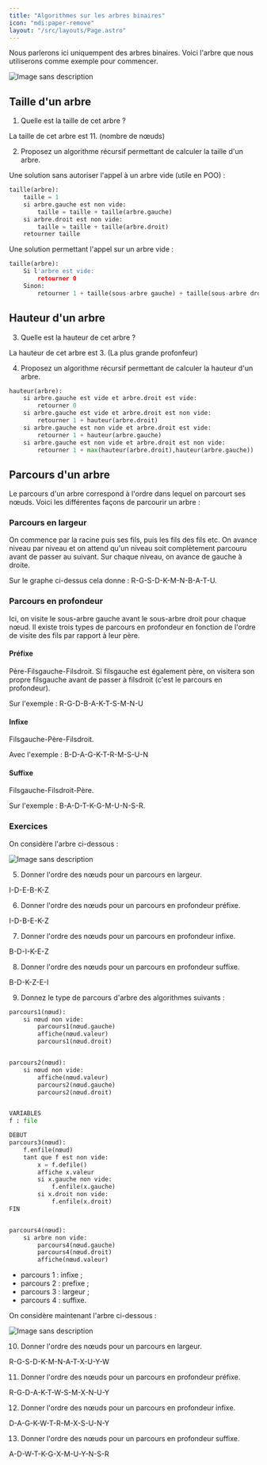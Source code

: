 ```yaml
---
title: "Algorithmes sur les arbres binaires"
icon: "mdi:paper-remove"
layout: "/src/layouts/Page.astro"
---
```


Nous parlerons ici uniquempent des arbres binaires. Voici l'arbre que nous
utiliserons comme exemple pour commencer.

![Image sans description](/cours/arbre-binaire.svg)

## Taille d'un arbre

1. Quelle est la taille de cet arbre ?

La taille de cet arbre est 11. (nombre de nœuds)

2. Proposez un algorithme récursif permettant de calculer la taille d'un
arbre.

Une solution sans autoriser l'appel à un arbre vide (utile en POO) :

```python
taille(arbre):
    taille = 1
    si arbre.gauche est non vide:
        taille = taille + taille(arbre.gauche)
    si arbre.droit est non vide:
        taille = taille + taille(arbre.droit)
    retourner taille
```

Une solution permettant l'appel sur un arbre vide :

```python
taille(arbre):
    Si l'arbre est vide:
        retourner 0
    Sinon:
        retourner 1 + taille(sous-arbre gauche) + taille(sous-arbre droit))
```
## Hauteur d'un arbre

3. Quelle est la hauteur de cet arbre ?

La hauteur de cet arbre est 3. (La plus grande profonfeur)

4. Proposez un algorithme récursif permettant de calculer la hauteur d'un
arbre.

```python
hauteur(arbre):
    si arbre.gauche est vide et arbre.droit est vide:
        retourner 0
    si arbre.gauche est vide et arbre.droit est non vide:
        retourner 1 + hauteur(arbre.droit)
    si arbre.gauche est non vide et arbre.droit est vide:
        retourner 1 + hauteur(arbre.gauche)
    si arbre.gauche est non vide et arbre.droit est non vide:
        retourner 1 + max(hauteur(arbre.droit),hauteur(arbre.gauche))
```

## Parcours d'un arbre

Le parcours d'un arbre correspond à l'ordre dans lequel on parcourt ses nœuds.
Voici les différentes façons de parcourir un arbre :

### Parcours en largeur

On commence par la racine puis ses fils, puis les fils des fils etc. On avance
niveau par niveau et on attend qu'un niveau soit complètement parcouru avant
de passer au suivant. Sur chaque niveau, on avance de gauche à droite.

Sur le graphe ci-dessus cela donne : R-G-S-D-K-M-N-B-A-T-U.

### Parcours en profondeur

Ici, on visite le sous-arbre gauche avant le sous-arbre droit pour chaque
nœud. Il existe trois types de parcours en profondeur en fonction de l'ordre
de visite des fils par rapport à leur père.

#### Préfixe

Père-Filsgauche-Filsdroit. Si filsgauche est également père, on visitera son
propre filsgauche avant de passer à filsdroit (c'est le parcours en
profondeur).

Sur l'exemple : R-G-D-B-A-K-T-S-M-N-U

#### Infixe

Filsgauche-Père-Filsdroit.

Avec l'exemple : B-D-A-G-K-T-R-M-S-U-N

#### Suffixe

Filsgauche-Filsdroit-Père.

Sur l'exemple : B-A-D-T-K-G-M-U-N-S-R.

### Exercices

On considère l'arbre ci-dessous :

![Image sans description](/cours/arbre-binaire-2.svg)

5. Donner l'ordre des nœuds pour un parcours en largeur.

I-D-E-B-K-Z

6. Donner l'ordre des nœuds pour un parcours en profondeur préfixe.

I-D-B-E-K-Z

7. Donner l'ordre des nœuds pour un parcours en profondeur infixe.

B-D-I-K-E-Z

8. Donner l'ordre des nœuds pour un parcours en profondeur suffixe.

B-D-K-Z-E-I

9. Donnez le type de parcours d'arbre des algorithmes suivants :

```python
parcours1(nœud):
    si nœud non vide:
        parcours1(nœud.gauche)
        affiche(nœud.valeur)
        parcours1(nœud.droit)


parcours2(nœud):
    si nœud non vide:
        affiche(nœud.valeur)
        parcours2(nœud.gauche)
        parcours2(nœud.droit)


VARIABLES
f : file

DEBUT
parcours3(nœud):
    f.enfile(nœud)
    tant que f est non vide:
        x = f.defile()
        affiche x.valeur
        si x.gauche non vide:
            f.enfile(x.gauche)
        si x.droit non vide:
            f.enfile(x.droit)
FIN


parcours4(nœud):
    si arbre non vide:
        parcours4(nœud.gauche)
        parcours4(nœud.droit)
        affiche(nœud.valeur)
```

  - parcours 1 : infixe ;
  - parcours 2 : prefixe ;
  - parcours 3 : largeur ;
  - parcours 4 : suffixe.

On considère maintenant l'arbre ci-dessous :

![Image sans description](/cours/arbre-binaire-3.svg)

10. Donner l'ordre des nœuds pour un parcours en largeur.

R-G-S-D-K-M-N-A-T-X-U-Y-W

11. Donner l'ordre des nœuds pour un parcours en profondeur préfixe.

R-G-D-A-K-T-W-S-M-X-N-U-Y

12. Donner l'ordre des nœuds pour un parcours en profondeur infixe.

D-A-G-K-W-T-R-M-X-S-U-N-Y

13. Donner l'ordre des nœuds pour un parcours en profondeur suffixe.

A-D-W-T-K-G-X-M-U-Y-N-S-R